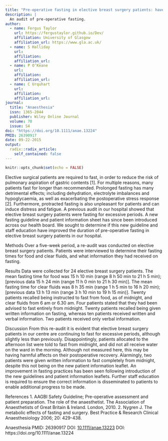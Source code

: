 ```yaml
---
title: "Pre-operative fasting in elective breast surgery patients: have times improved with the introduction of a new guideline?"
description: |
  An audit of pre-operative fasting.
author:
  - name: Fergus Taylor 
    url: https://fergustaylor.github.io/Dev/
    affiliation: University of Glasgow
    affiliation_url: https://www.gla.ac.uk/
  - name: S Halliday
    url: 
    affiliation: 
    affiliation_url: 
  - name: P O’Keane
    url: 
    affiliation: 
    affiliation_url: 
  - name: C Urquhart
    url: 
    affiliation: 
    affiliation_url: 
journal: 
  title: "Anaesthesia"
  issn: 1365-2044
  publisher: Wiley Online Journal
  volume: 70
  issue: S4
doi: "https://doi.org/10.1111/anae.13224"
PMID: 26390917
date: 09-22-2015
output:
  radix::radix_article:
    self_contained: false
---
```


```r
knitr::opts_chunk$set(echo = FALSE)
```

Elective surgical patients are required to fast, in order to reduce the risk of pulmonary
aspiration of gastric contents [1]. For multiple reasons, many patients
fast for longer than recommended. Prolonged fasting has many detrimental
effects; including dehydration, electrolyte imbalances and hypoglycaemia, as
well as exacerbating the postoperative stress response [2]. Furthermore, protracted
fasting is also unpleasant for patients and can induce distress and fatigue.
A previous audit in our hospital showed that elective breast surgery
patients were fasting for excessive periods. A new fasting guideline and patient
information sheet has since been introduced across our health board. We sought
to determine if this new guideline and staff education have improved the duration
of pre-operative fasting in elective breast surgery patients in our hospital.

Methods
Over a five-week period, a re-audit was conducted on elective breast surgery
patients. Patients were interviewed to determine their fasting times for food
and clear fluids, and what information they had received on fasting.

Results
Data were collected for 24 elective breast surgery patients. The mean fasting
time for food was 15 h 10 min (range 8 h 50 min to 21 h 5 min); [previous
data 15 h 24 min (range 11 h 0 min to 21 h 30 min)]. The mean fasting time
for clear fluids was 8 h 35 min (range 1 h 5 min to 16 h 20 min); [previous
data 13 h 13 min (range 3 h 10 min to 19 h 15 min)]. Twenty patients recalled
being instructed to fast from food, as of midnight, and clear fluids from 6 am or
6.30 am. Four patients stated that they had been advised to fast entirely from
midnight. Twenty patients recalled being given written information on fasting,
whereas ten patients received written and verbal information. Two patients
received only verbal information.

Discussion
From this re-audit it is evident that elective breast surgery patients in our centre
are continuing to fast for excessive periods, although slightly less than previously.
Disappointingly, patients allocated to the afternoon list were told to fast
from midnight, and did not all receive water on the ward in the morning.
Although not measured here, this may be having harmful affects on their postoperative
recovery. Alarmingly, two patients were given written information to
fast completely from midnight, despite this not being on the new patient information
leaflet. An improvement in fasting practices has been seen following
introduction of the new guidelines and patient information leaflets. Further staff
education is required to ensure the correct information is disseminated to
patients to enable additional progress to be made.

References
1. AAGBI Safety Guideline; Pre-operative assessment and patient preparation.
The role of the anaesthetist. The Association of Anaesthetists of Great Britain
& Ireland. London, 2010.
2. Nygren J. The metabolic effects of fasting and surgery. Best Practice &
Research Clinical Anaesthesiology 2006; 20: 429-438.

Anaesthesia
PMID: 26390917 DOI: [10.1111/anae.13223](https://doi.org/10.1111/anae.13223)
DOI: https://doi.org/10.1111/anae.13224